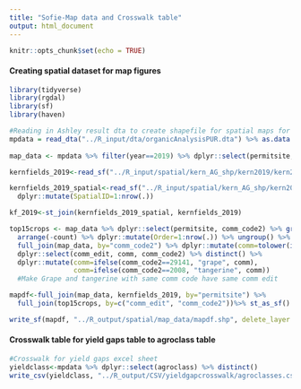 ```yaml
---
title: "Sofie-Map data and Crosswalk table"
output: html_document
---
```


```r
knitr::opts_chunk$set(echo = TRUE)
```

#### Creating spatial dataset for map figures
```r
library(tidyverse)
library(rgdal)
library(sf)
library(haven)

#Reading in Ashley result dta to create shapefile for spatial maps for paper
mpdata = read_dta("../R_input/dta/organicAnalysisPUR.dta") %>% as.data.frame()
  
map_data <- mpdata %>% filter(year==2019) %>% dplyr::select(permitsite, year, hectares, soil_quality, comm_edit, comm_code2, KgPestAI, KgPestPrd)%>% dplyr::mutate(KgPestAIha=KgPestAI/hectares, KgPestPrdha=KgPestPrd/hectares) %>% dplyr::select(-KgPestAI, -KgPestPrd)

kernfields_2019<-read_sf("../R_input/spatial/kern_AG_shp/kern2019/kern2019.shp") %>% dplyr::select(PMT_SITE, P_STATUS, S_STATUS) %>% dplyr::rename(permitsite=PMT_SITE)

kernfields_2019_spatial<-read_sf("../R_input/spatial/kern_AG_shp/kern2019/kern2019.shp") %>%dplyr::select(PERMIT) %>% distinct() %>% 
  dplyr::mutate(SpatialID=1:nrow(.)) 

kf_2019<-st_join(kernfields_2019_spatial, kernfields_2019)

top15crops <- map_data %>% dplyr::select(permitsite, comm_code2) %>% group_by(comm_code2) %>% summarize(count=n()) %>% 
  arrange(-count) %>% dplyr::mutate(Order=1:nrow(.)) %>% ungroup() %>% 
  full_join(map_data, by="comm_code2") %>% dplyr::mutate(comm=tolower(ifelse(Order<=15, comm_edit, "Other")))%>% 
  dplyr::select(comm_edit, comm, comm_code2) %>% distinct() %>% 
  dplyr::mutate(comm=ifelse(comm_code2==29141, "grape", comm),
                comm=ifelse(comm_code2==2008, "tangerine", comm))
  #Make Grape and tangerine with same comm code have same comm edit

mapdf<-full_join(map_data, kernfields_2019, by="permitsite") %>% 
  full_join(top15crops, by=c("comm_edit", "comm_code2"))%>% st_as_sf()

write_sf(mapdf, "../R_output/spatial/map_data/mapdf.shp", delete_layer = TRUE)
```

#### Crosswalk table for yield gaps table to agroclass table
```r

#Crosswalk for yield gaps excel sheet
yieldclass<-mpdata %>% dplyr::select(agroclass) %>% distinct()
write_csv(yieldclass, "../R_output/CSV/yieldgapcrosswalk/agroclasses.csv")

```

